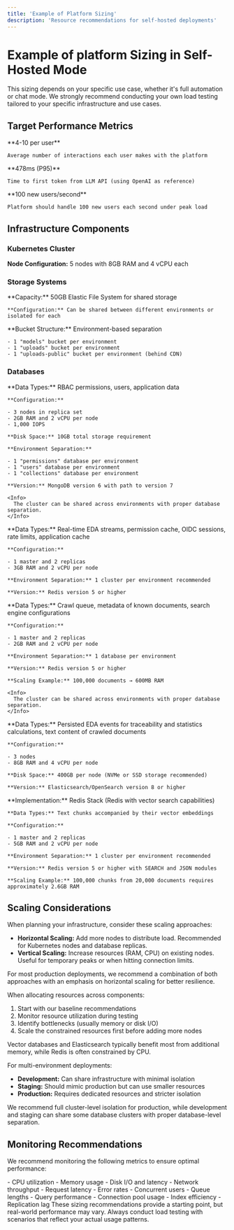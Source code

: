 ```yaml
---
title: 'Example of Platform Sizing'
description: 'Resource recommendations for self-hosted deployments'
---
```


# Example of platform Sizing in Self-Hosted Mode

<Info>
  This sizing depends on your specific use case, whether it's full automation or chat mode. We strongly recommend conducting your own load testing tailored to your specific infrastructure and use cases.
</Info>

## Target Performance Metrics

<CardGroup cols="3">
  <Card title="User Interactions">
    **4-10 per user**

    Average number of interactions each user makes with the platform
  </Card>
  <Card title="First Token Response">
    **478ms (P95)**

    Time to first token from LLM API (using OpenAI as reference)
  </Card>
  <Card title="Concurrent Users">
    **100 new users/second**

    Platform should handle 100 new users each second under peak load
  </Card>
</CardGroup>

## Infrastructure Components

### Kubernetes Cluster

**Node Configuration:** 5 nodes with 8GB RAM and 4 vCPU each

### Storage Systems

<Tabs>
  <Tab title="EFS">
    **Capacity:** 50GB Elastic File System for shared storage

    **Configuration:** Can be shared between different environments or isolated for each
  </Tab>
  <Tab title="Object Storage">
    **Bucket Structure:** Environment-based separation

    - 1 "models" bucket per environment
    - 1 "uploads" bucket per environment
    - 1 "uploads-public" bucket per environment (behind CDN)
  </Tab>
</Tabs>

### Databases

<Tabs>
  <Tab title="MongoDB">
    **Data Types:** RBAC permissions, users, application data

    **Configuration:**

    - 3 nodes in replica set
    - 2GB RAM and 2 vCPU per node
    - 1,000 IOPS

    **Disk Space:** 10GB total storage requirement

    **Environment Separation:**

    - 1 "permissions" database per environment
    - 1 "users" database per environment
    - 1 "collections" database per environment

    **Version:** MongoDB version 6 with path to version 7

    <Info>
      The cluster can be shared across environments with proper database separation.
    </Info>
  </Tab>
  <Tab title="Redis Cache & Broker">
    **Data Types:** Real-time EDA streams, permission cache, OIDC sessions, rate limits, application cache

    **Configuration:**

    - 1 master and 2 replicas
    - 3GB RAM and 2 vCPU per node

    **Environment Separation:** 1 cluster per environment recommended

    **Version:** Redis version 5 or higher
  </Tab>
  <Tab title="Redis Crawler">
    **Data Types:** Crawl queue, metadata of known documents, search engine configurations

    **Configuration:**

    - 1 master and 2 replicas
    - 2GB RAM and 2 vCPU per node

    **Environment Separation:** 1 database per environment

    **Version:** Redis version 5 or higher

    **Scaling Example:** 100,000 documents → 600MB RAM

    <Info>
      The cluster can be shared across environments with proper database separation.
    </Info>
  </Tab>
  <Tab title="Elasticsearch/OpenSearch">
    **Data Types:** Persisted EDA events for traceability and statistics calculations, text content of crawled documents

    **Configuration:**

    - 3 nodes
    - 8GB RAM and 4 vCPU per node

    **Disk Space:** 400GB per node (NVMe or SSD storage recommended)

    **Version:** Elasticsearch/OpenSearch version 8 or higher
  </Tab>
  <Tab title="Vector Database">
    **Implementation:** Redis Stack (Redis with vector search capabilities)

    **Data Types:** Text chunks accompanied by their vector embeddings

    **Configuration:**

    - 1 master and 2 replicas
    - 5GB RAM and 2 vCPU per node

    **Environment Separation:** 1 cluster per environment recommended

    **Version:** Redis version 5 or higher with SEARCH and JSON modules

    **Scaling Example:** 100,000 chunks from 20,000 documents requires approximately 2.6GB RAM
  </Tab>
</Tabs>

## Scaling Considerations

<Accordion title="Horizontal vs. Vertical Scaling">
  When planning your infrastructure, consider these scaling approaches:

  - **Horizontal Scaling:** Add more nodes to distribute load. Recommended for Kubernetes nodes and database replicas.
  - **Vertical Scaling:** Increase resources (RAM, CPU) on existing nodes. Useful for temporary peaks or when hitting connection limits.

  For most production deployments, we recommend a combination of both approaches with an emphasis on horizontal scaling for better resilience.
</Accordion>

<Accordion title="Resource Allocation Strategy">
  When allocating resources across components:

  1. Start with our baseline recommendations
  2. Monitor resource utilization during testing
  3. Identify bottlenecks (usually memory or disk I/O)
  4. Scale the constrained resources first before adding more nodes

  Vector databases and Elasticsearch typically benefit most from additional memory, while Redis is often constrained by CPU.
</Accordion>

<Accordion title="Environment Isolation">
  For multi-environment deployments:

  - **Development:** Can share infrastructure with minimal isolation
  - **Staging:** Should mimic production but can use smaller resources
  - **Production:** Requires dedicated resources and stricter isolation

  We recommend full cluster-level isolation for production, while development and staging can share some database clusters with proper database-level separation.
</Accordion>

## Monitoring Recommendations

We recommend monitoring the following metrics to ensure optimal performance:

<CardGroup cols="3">
  <Card title="System Metrics" icon="server">
    - CPU utilization
    - Memory usage
    - Disk I/O and latency
    - Network throughput
  </Card>
  <Card title="Application Metrics" icon="gauge">
    - Request latency
    - Error rates
    - Concurrent users
    - Queue lengths
  </Card>
  <Card title="Database Metrics" icon="database">
    - Query performance
    - Connection pool usage
    - Index efficiency
    - Replication lag
  </Card>
</CardGroup>

<Info>
  These sizing recommendations provide a starting point, but real-world performance may vary. Always conduct load testing with scenarios that reflect your actual usage patterns.
</Info>